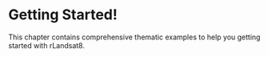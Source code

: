 # Getting Started!

This chapter contains comprehensive thematic examples to help you getting started with rLandsat8.

